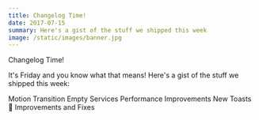 ```yaml
---
title: Changelog Time!
date: 2017-07-15
summary: Here's a gist of the stuff we shipped this week
image: /static/images/banner.jpg
---
```


Changelog Time!

It's Friday and you know what that means! Here's a gist of the stuff we shipped this week:

Motion Transition
Empty Services
Performance Improvements
New Toasts 🍞
Improvements and Fixes
